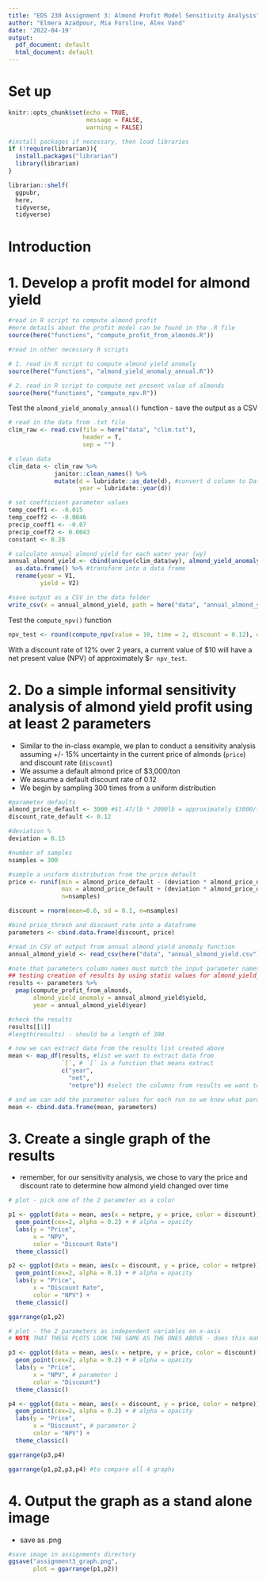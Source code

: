 ```yaml
---
title: "EDS 230 Assignment 3: Almond Profit Model Sensitivity Analysis"
author: "Elmera Azadpour, Mia Forsline, Alex Vand"
date: '2022-04-19'
output:
  pdf_document: default
  html_document: default
---
```

# Set up 
```r
knitr::opts_chunk$set(echo = TRUE,
                      message = FALSE, 
                      warning = FALSE)

#install packages if necessary, then load libraries
if (!require(librarian)){
  install.packages("librarian")
  library(librarian)
}

librarian::shelf(
  ggpubr,
  here,
  tidyverse,
  tidyverse)
```

# Introduction 

# 1. Develop a profit model for almond yield 

```r
#read in R script to compute almond profit 
#more details about the profit model can be found in the .R file 
source(here("functions", "compute_profit_from_almonds.R"))

#read in other necessary R scripts 

# 1. read in R script to compute almond yield anomaly 
source(here("functions", "almond_yield_anomaly_annual.R"))

# 2. read in R script to compute net present value of almonds 
source(here("functions", "compute_npv.R"))
```

Test the `almond_yield_anomaly_annual()` function
- save the output as a CSV 

```r
# read in the data from .txt file
clim_raw <- read.csv(file = here("data", "clim.txt"), 
                     header = T, 
                     sep = "")

# clean data 
clim_data <- clim_raw %>% 
             janitor::clean_names() %>% 
             mutate(d = lubridate::as_date(d), #convert d column to Date format rather than a character 
                    year = lubridate::year(d))

# set coefficient parameter values 
temp_coeff1 <- -0.015
temp_coeff2 <- -0.0046
precip_coeff1 <- -0.07
precip_coeff2 <- 0.0043
constant <- 0.28

# calculate annual almond yield for each water year (wy)
annual_almond_yield <- cbind(unique(clim_data$wy), almond_yield_anomaly_annual(clim_data)) %>%  #create a matrix/array of dates and annual almond yields
  as.data.frame() %>% #transform into a data frame 
  rename(year = V1,
         yield = V2)

#save output as a CSV in the data folder 
write_csv(x = annual_almond_yield, path = here("data", "annual_almond_yield.csv"))
```


Test the `compute_npv()` function 

```r
npv_test <- round(compute_npv(value = 10, time = 2, discount = 0.12), digits = 2)
```

With a discount rate of 12% over 2 years, a current value of $10 will have a net present value (NPV) of approximately $`r npv_test`. 

# 2. Do a simple informal sensitivity analysis of almond yield profit using at least 2 parameters 

- Similar to the in-class example, we plan to conduct a sensitivity analysis assuming +/- 15% uncertainty in the current price of almonds (`price`) and discount rate (`discount`) 
- We assume a default almond price of $3,000/ton 
- We assume a default discount rate of 0.12 
- We begin by sampling 300 times from a uniform distribution 

```r
#parameter defaults 
almond_price_default <- 3000 #$1.47/lb * 2000lb = approximately $3000/ton 
discount_rate_default <- 0.12 

#deviation %
deviation = 0.15 

#number of samples
nsamples = 300

#sample a uniform distribution from the price default
price <- runif(min = almond_price_default - (deviation * almond_price_default), 
               max = almond_price_default + (deviation * almond_price_default),
               n=nsamples)

discount = rnorm(mean=0.6, sd = 0.1, n=nsamples)

#bind price_thresh and discount_rate into a dataframe 
parameters <- cbind.data.frame(discount, price)
```


```r
#read in CSV of output from annual almond yield anomaly function 
annual_almond_yield <- read_csv(here("data", "annual_almond_yield.csv"))

#note that parameters column names must match the input parameter names in the compute_profit_from_almonds function
## testing creation of results by using static values for almond_yield_anomaly and year 
results <- parameters %>% 
  pmap(compute_profit_from_almonds,
       almond_yield_anomaly = annual_almond_yield$yield,
       year = annual_almond_yield$year)

#check the results 
results[[1]]
#length(results) - should be a length of 300 
```


```r
# now we can extract data from the results list created above 
mean <- map_df(results, #list we want to extract data from 
               `[`, # `[` is a function that means extract 
               c("year", 
                 "net", 
                 "netpre")) #select the columns from results we want to extract 

# and we can add the parameter values for each run so we know what parameters gave us which mean value
mean <- cbind.data.frame(mean, parameters)
```

# 3. Create a single graph of the results 

- remember, for our sensitivity analysis, we chose to vary the price and discount rate to determine how almond yield changed over time 

```r
# plot - pick one of the 2 parameter as a color

p1 <- ggplot(data = mean, aes(x = netpre, y = price, color = discount)) + 
  geom_point(cex=2, alpha = 0.2) + # alpha = opacity
  labs(y = "Price", 
       x = "NPV",
       color = "Discount Rate")
  theme_classic()

p2 <- ggplot(data = mean, aes(x = discount, y = price, color = netpre)) + 
  geom_point(cex=2, alpha = 0.1) + # alpha = opacity
  labs(y = "Price", 
       x = "Discount Rate",
       color = "NPV") + 
  theme_classic()

ggarrange(p1,p2)
```





```r
# plot - the 2 parameters as independent variables on x-axis
# NOTE THAT THESE PLOTS LOOK THE SAME AS THE ONES ABOVE - does this make sense?

p3 <- ggplot(data = mean, aes(x = netpre, y = price, color = discount)) + 
  geom_point(cex=2, alpha = 0.2) + # alpha = opacity
  labs(y = "Price", 
       x = "NPV", # parameter 1
       color = "Discount")
  theme_classic()

p4 <- ggplot(data = mean, aes(x = discount, y = price, color = netpre)) + 
  geom_point(cex=2, alpha = 0.2) + # alpha = opacity
  labs(y = "Price", 
       x = "Discount", # parameter 2
       color = "NPV") + 
  theme_classic()

ggarrange(p3,p4)

ggarrange(p1,p2,p3,p4) #to compare all 4 graphs
```




# 4. Output the graph as a stand alone image

- save as .png

```r
#save image in assignments directory
ggsave("assignment3_graph.png",
       plot = ggarrange(p1,p2))
```


